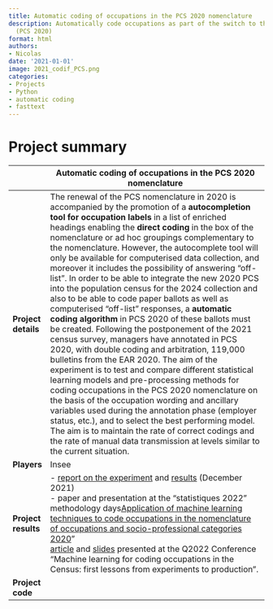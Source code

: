 ```yaml
---
title: Automatic coding of occupations in the PCS 2020 nomenclature
description: Automatically code occupations as part of the switch to the new PCS nomenclature
  (PCS 2020)
format: html
authors:
- Nicolas
date: '2021-01-01'
image: 2021_codif_PCS.png
categories:
- Projects
- Python
- automatic coding
- fasttext
---
```


# Project summary

|  | Automatic coding of occupations in the PCS 2020 nomenclature                        | 
| --- | --------------------------------------------------------------------------------- |
| **Project details** | The renewal of the PCS nomenclature in 2020 is accompanied by the promotion of a **autocompletion tool for occupation labels** in a list of enriched headings enabling the **direct coding** in the box of the nomenclature or ad hoc groupings complementary to the nomenclature. However, the autocomplete tool will only be available for computerised data collection, and moreover it includes the possibility of answering "off-list". In order to be able to integrate the new 2020 PCS into the population census for the 2024 collection and also to be able to code paper ballots as well as computerised "off-list" responses, a **automatic coding algorithm** in PCS 2020 of these ballots must be created. Following the postponement of the 2021 census survey, managers have annotated in PCS 2020, with double coding and arbitration, 119,000 bulletins from the EAR 2020. The aim of the experiment is to test and compare different statistical learning models and pre-processing methods for coding occupations in the PCS 2020 nomenclature on the basis of the occupation wording and ancillary variables used during the annotation phase (employer status, etc.), and to select the best performing model. The aim is to maintain the rate of correct codings and the rate of manual data transmission at levels similar to the current situation.   | 
| **Players** | Insee                           | 
| **Project results** | -  [report on the experiment](https://intranet.insee.fr/jcms/1492866_DBFileDocument/2021-26934-dg75-l401?details=true) and [results](https://intranet.insee.fr/jcms/1492871_DBFileDocument/bilan-exper-pcs2020?details=true) (December 2021) <br> - paper and presentation at the "statistiques 2022" methodology days[Application of machine learning techniques to code occupations in the nomenclature of occupations and socio-professional categories 2020](https://journees-methodologie-statistique.insee.net/application-de-techniques-de-machine-learning-pour-coder-les-professions-dans-la-nomenclature-des-professions-et-categories-socio-professionnelles-2020/)" <br> [article](https://intranet.insee.fr/jcms/8751512_DBFileDocument/confq-pcs-20200505-copie?details=true) and [slides](https://intranet.insee.fr/jcms/8751517_DBFileDocument/q2022-slides?details=true) presented at the Q2022 Conference "Machine learning for coding occupations in the Census: first lessons from experiments to production".                            | 
| **Project code** |                                 | 


